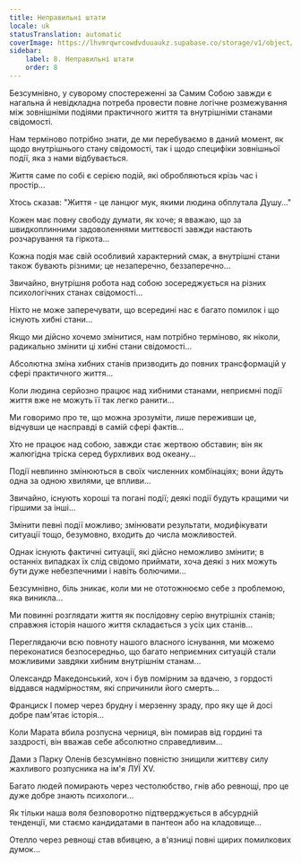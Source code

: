 ```yaml
---
title: Неправильні штати
locale: uk
statusTranslation: automatic
coverImage: https://lhvmrqwrcowdvduuaukz.supabase.co/storage/v1/object/public/strapi-uploads/small_cover-tratado-de-psicologia-revolucionaria.webp-5e15e1cec4e0ebebcde5d7fc7565d8fd.webp
sidebar:
    label: 8. Неправильні штати
    order: 8
---
```

Безсумнівно, у суворому спостереженні за Самим Собою завжди є нагальна й невідкладна потреба провести повне логічне розмежування між зовнішніми подіями практичного життя та внутрішніми станами свідомості.

Нам терміново потрібно знати, де ми перебуваємо в даний момент, як щодо внутрішнього стану свідомості, так і щодо специфіки зовнішньої події, яка з нами відбувається.

Життя саме по собі є серією подій, які обробляються крізь час і простір...

Хтось сказав: "Життя - це ланцюг мук, якими людина обплутала Душу..."

Кожен має повну свободу думати, як хоче; я вважаю, що за швидкоплинними задоволеннями миттєвості завжди настають розчарування та гіркота...

Кожна подія має свій особливий характерний смак, а внутрішні стани також бувають різними; це незаперечно, беззаперечно...

Звичайно, внутрішня робота над собою зосереджується на різних психологічних станах свідомості...

Ніхто не може заперечувати, що всередині нас є багато помилок і що існують хибні стани...

Якщо ми дійсно хочемо змінитися, нам потрібно терміново, як ніколи, радикально змінити ці хибні стани свідомості...

Абсолютна зміна хибних станів призводить до повних трансформацій у сфері практичного життя...

Коли людина серйозно працює над хибними станами, неприємні події життя вже не можуть її так легко ранити...

Ми говоримо про те, що можна зрозуміти, лише переживши це, відчувши це насправді в самій сфері фактів...

Хто не працює над собою, завжди стає жертвою обставин; він як жалюгідна тріска серед бурхливих вод океану...

Події невпинно змінюються в своїх численних комбінаціях; вони йдуть одна за одною хвилями, це впливи...

Звичайно, існують хороші та погані події; деякі події будуть кращими чи гіршими за інші...

Змінити певні події можливо; змінювати результати, модифікувати ситуації тощо, безумовно, входить до числа можливостей.

Однак існують фактичні ситуації, які дійсно неможливо змінити; в останніх випадках їх слід свідомо приймати, хоча деякі з них можуть бути дуже небезпечними і навіть болючими...

Безсумнівно, біль зникає, коли ми не ототожнюємо себе з проблемою, яка виникла...

Ми повинні розглядати життя як послідовну серію внутрішніх станів; справжня історія нашого життя складається з усіх цих станів...

Переглядаючи всю повноту нашого власного існування, ми можемо переконатися безпосередньо, що багато неприємних ситуацій стали можливими завдяки хибним внутрішнім станам...

Олександр Македонський, хоч і був помірним за вдачею, з гордості віддався надмірностям, які спричинили його смерть...

Франциск I помер через брудну і мерзенну зраду, про яку ще й досі добре пам'ятає історія...

Коли Марата вбила розпусна черниця, він помирав від гордині та заздрості, він вважав себе абсолютно справедливим...

Дами з Парку Оленів безсумнівно повністю знищили життєву силу жахливого розпусника на ім'я ЛУЇ XV.

Багато людей помирають через честолюбство, гнів або ревнощі, про це дуже добре знають психологи...

Як тільки наша воля безповоротно підтверджується в абсурдній тенденції, ми стаємо кандидатами в пантеон або на кладовище...

Отелло через ревнощі став вбивцею, а в'язниці повні щирих помилкових думок...

